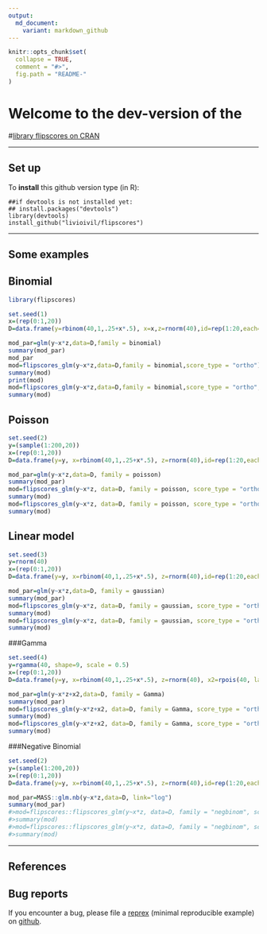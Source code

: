 ---
output:
  md_document:
    variant: markdown_github
---

<!-- README.md is generated from README.Rmd. Please edit that file -->

```{r, echo = FALSE}
knitr::opts_chunk$set(
  collapse = TRUE,
  comment = "#>",
  fig.path = "README-"
)
```
# Welcome to the dev-version of the 

#[library flipscores on CRAN](http://cran.r-project.org/web/packages/flipscores/index.html)


* * *

## Set up

To **install** this github version type (in R):

    ##if devtools is not installed yet: 
    ## install.packages("devtools") 
    library(devtools)
    install_github("livioivil/flipscores")


* * *

## Some examples

## Binomial

```{r,  message = FALSE}
library(flipscores)

set.seed(1)
x=(rep(0:1,20))
D=data.frame(y=rbinom(40,1,.25+x*.5), x=x,z=rnorm(40),id=rep(1:20,each=2))

mod_par=glm(y~x*z,data=D,family = binomial)
summary(mod_par)
mod_par
mod=flipscores_glm(y~x*z,data=D,family = binomial,score_type = "ortho")
summary(mod)
print(mod)
mod=flipscores_glm(y~x*z,data=D,family = binomial,score_type = "ortho", id=D$id)
summary(mod)
```
## Poisson

```{r,  message = FALSE}
set.seed(2)
y=(sample(1:200,20))
x=(rep(0:1,20))
D=data.frame(y=y, x=rbinom(40,1,.25+x*.5), z=rnorm(40),id=rep(1:20,each=2))

mod_par=glm(y~x*z,data=D, family = poisson)
summary(mod_par)
mod=flipscores_glm(y~x*z, data=D, family = poisson, score_type = "ortho")
summary(mod)
mod=flipscores_glm(y~x*z, data=D, family = poisson, score_type = "ortho", id=D$id)
summary(mod)
```
## Linear model

```{r,  message = FALSE}
set.seed(3)
y=rnorm(40)
x=(rep(0:1,20))
D=data.frame(y=y, x=rbinom(40,1,.25+x*.5), z=rnorm(40),id=rep(1:20,each=2))

mod_par=glm(y~x*z,data=D, family = gaussian)
summary(mod_par)
mod=flipscores_glm(y~x*z, data=D, family = gaussian, score_type = "ortho")
summary(mod)
mod=flipscores_glm(y~x*z, data=D, family = gaussian, score_type = "ortho", id=D$id)
summary(mod)
```

###Gamma

```{r,  message = FALSE}
set.seed(4)
y=rgamma(40, shape=9, scale = 0.5)
x=(rep(0:1,20))
D=data.frame(y=y, x=rbinom(40,1,.25+x*.5), z=rnorm(40), x2=rpois(40, lambda = 4) ,id=rep(1:20,each=2))

mod_par=glm(y~x*z+x2,data=D, family = Gamma)
summary(mod_par)
mod=flipscores_glm(y~x*z+x2, data=D, family = Gamma, score_type = "ortho") #> senza +x2 non va?
summary(mod)
mod=flipscores_glm(y~x*z+x2, data=D, family = Gamma, score_type = "ortho", id=D$id)
summary(mod)
```

###Negative Binomial

```{r,  message = FALSE}
set.seed(2)
y=(sample(1:200,20))
x=(rep(0:1,20))
D=data.frame(y=y, x=rbinom(40,1,.25+x*.5), z=rnorm(40),id=rep(1:20,each=2))

mod_par=MASS::glm.nb(y~x*z,data=D, link="log")
summary(mod_par)
#>mod=flipscores::flipscores_glm(y~x*z, data=D, family = "negbinom", score_type = "ortho") 
#>summary(mod)
#>mod=flipscores::flipscores_glm(y~x*z, data=D, family = "negbinom", score_type = "ortho", id=D$id)
#>summary(mod)
```


* * *

## References


## Bug reports
If you encounter a bug, please file a
[reprex](https://github.com/tidyverse/reprex) (minimal reproducible example)
on [github](https://github.com/livioivil/flipscores/issues).


